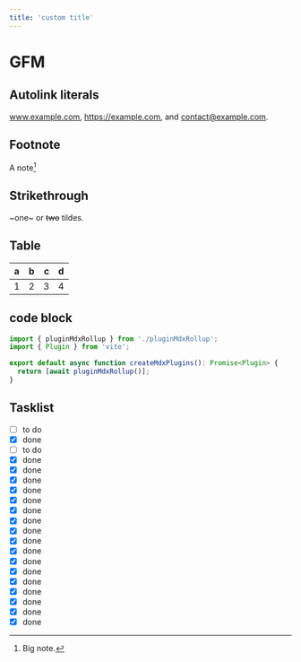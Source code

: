 ```yaml
---
title: 'custom title'
---
```



<Counter />

# GFM

## Autolink literals

www.example.com, https://example.com, and contact@example.com.

## Footnote

A note[^1]

[^1]: Big note.

## Strikethrough

~one~ or ~~two~~ tildes.

## Table

| a   | b   |   c |  d  |
| --- | :-- | --: | :-: |
| 1   | 2   |   3 |  4  |

## code block
```ts
import { pluginMdxRollup } from './pluginMdxRollup';
import { Plugin } from 'vite';

export default async function createMdxPlugins(): Promise<Plugin> {
  return [await pluginMdxRollup()];
}
```

## Tasklist

- [ ] to do
- [x] done
- [ ] to do
- [x] done
- [x] done
- [x] done
- [x] done
- [x] done
- [x] done
- [x] done
- [x] done
- [x] done
- [x] done
- [x] done
- [x] done
- [x] done
- [x] done
- [x] done
- [x] done
- [x] done
